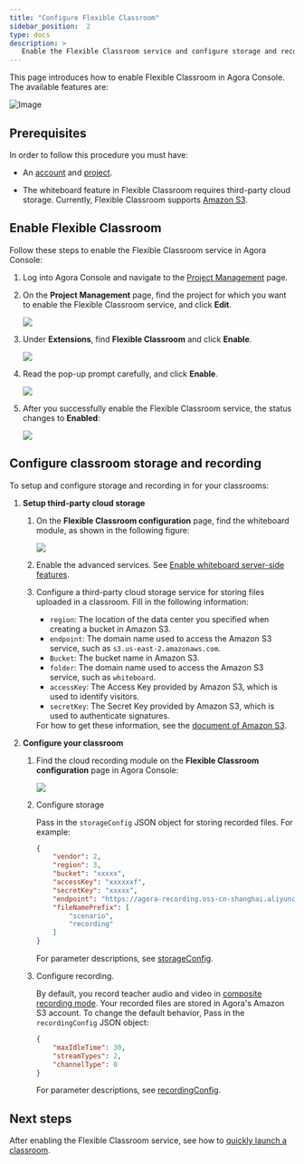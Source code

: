 ```yaml
---
title: "Configure Flexible Classroom"
sidebar_position:  2
type: docs
description: >
   Enable the Flexible Classroom service and configure storage and recording in Agora Console.
---
```



This page introduces how to enable Flexible Classroom in Agora Console. The available features are:

![Image](/images/flexible-classroom/product-architecture.png)

## Prerequisites

In order to follow this procedure you must have:

* An <Vg k="COMPANY" /> [account](../reference/manage-agora-account#create-an-agora-account) and [project](../reference/manage-agora-account#create-an-agora-project).

* The whiteboard feature in Flexible Classroom requires third-party cloud storage. Currently, Flexible Classroom supports <a href="https://aws.amazon.com/s3/?nc1=h_ls" target="_blank">Amazon S3</a>.

## Enable Flexible Classroom

Follow these steps to enable the Flexible Classroom service in Agora Console:

1. Log into Agora Console and navigate to the [Project Management](https://console.agora.io/projects) page.
2. On the **Project Management** page, find the project for which you want to enable the Flexible Classroom service, and click **Edit**.

   ![](https://web-cdn.agora.io/docs-files/1641364355621)

3. Under **Extensions**, find **Flexible Classroom** and click **Enable**.

   ![](https://web-cdn.agora.io/docs-files/1641364671472)

4. Read the pop-up prompt carefully, and click **Enable**.

   ![](https://web-cdn.agora.io/docs-files/1641364770765)

5. After you successfully enable the Flexible Classroom service, the status changes to **Enabled**:

   ![](https://web-cdn.agora.io/docs-files/1641364962001)

## Configure classroom storage and recording

To setup and configure storage and recording in for your classrooms:

1.  **Setup third-party cloud storage**

    1. On the **Flexible Classroom configuration** page, find the whiteboard module, as shown in the following figure:

        ![](https://web-cdn.agora.io/docs-files/1641366278596)

    1. Enable the advanced services. See <a href="../../interactive-whiteboard/get-started/ebable-whiteboard#enable-whiteboard-server-side-features" target="_blank">Enable whiteboard server-side features</a>.

    1. Configure a third-party cloud storage service for storing files uploaded in a classroom. Fill in the following information:
          - `region`: The location of the data center you specified when creating a bucket in Amazon S3.
          - `endpoint`: The domain name used to access the Amazon S3 service, such as `s3.us-east-2.amazonaws.com`.
          - `Bucket`: The bucket name in Amazon S3.
          - `folder`: The domain name used to access the Amazon S3 service, such as `whiteboard`.
          - `accessKey`: The Access Key provided by Amazon S3, which is used to identify visitors.
          - `secretKey`: The Secret Key provided by Amazon S3, which is used to authenticate signatures.

       <div class="alert info">For how to get these information, see the <a href="https://docs.aws.amazon.com/general/latest/gr/s3.html" target="_blank">document of Amazon S3</a>.</div>

1. **Configure your classroom**

     1. Find the cloud recording module on the **Flexible Classroom configuration** page in Agora Console:

        ![](https://web-cdn.agora.io/docs-files/1641368314262)

    1. Configure storage

        Pass in the `storageConfig` JSON object for storing recorded files. For example:

        ```json
        {
            "vendor": 2,
            "region": 3,
            "bucket": "xxxxx",
            "accessKey": "xxxxxxf",
            "secretKey": "xxxxx",
            "endpoint": "https://agora-recording.oss-cn-shanghai.aliyuncs.com",
            "fileNamePrefix": [
                "scenario",
                "recording"
            ]
        }
        ```

        For parameter descriptions, see [storageConfig](../../cloud-recording/reference/rest-api/start#cloud-storage-configuration).

    1. Configure recording.

       By default, you record teacher audio and video in [composite recording mode](../../cloud-recording/develop/composite-mode). Your recorded files are stored in Agora's Amazon S3 account. To change the default behavior, Pass in the `recordingConfig` JSON object:

        ```json
        {
            "maxIdleTime": 30,
            "streamTypes": 2,
            "channelType": 0
        }
        ```

       For parameter descriptions, see [recordingConfig](../../cloud-recording/reference/rest-api/start#recording-configuration).

## Next steps

After enabling the Flexible Classroom service, see how to [quickly launch a classroom](../get-started).
